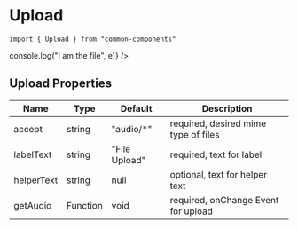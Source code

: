 
<Meta title="MDX|Upload" component={Upload} />

# Upload

```
import { Upload } from "common-components"
```

<Preview>
  <Story name="default">
    <Upload
      accept="audio/*"
      labelText="Data File"
      helperText="A file needed"
      getAudio={e => console.log("I am the file", e)}
    />
  </Story>
</Preview>

## Upload Properties

| Name       | Type     | Default       | Description                          |
| ---------- | -------- | ------------- | ------------------------------------ |
| accept     | string   | "audio/\*"    | required, desired mime type of files |
| labelText  | string   | "File Upload" | required, text for label             |
| helperText | string   | null          | optional, text for helper text       |
| getAudio   | Function | void          | required, onChange Event for upload  |
